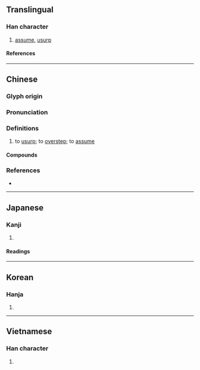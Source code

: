 {{also|僣}}
{{character info}}
==Translingual==

===Han character===
{{Han char|rn=9|rad=人|as=12|sn=14|four=25261|canj=OMUA|ids=⿰亻朁}}

# [[assume]], [[usurp]]

====References====
{{Han ref|kx=0117.260|dkj=01128|dj=0249.100|hdz=10218.050|uh=50ED}}

----

==Chinese==
{{zh-forms|alt=僣}}

===Glyph origin===
{{Han etym}}

===Pronunciation===
{{zh-pron
|m=jiàn
|c=zim3,cim3,cim5
|mc=y
|oc=y
|cat=v
}}

===Definitions===
{{zh-hanzi}}

# {{lb|zh|literary}} to [[usurp]]; to [[overstep]]; to [[assume]]

====Compounds====
{{zh-der|僭竊|僭號|僭上偪下|僭坐|僭稱|僭盜|僭妄|僭越|鳩僭鵲巢}}

===References===
* {{R:yue:mfccd}}

----

==Japanese==

===Kanji===
{{ja-kanji|grade=|rs=人12}}

# {{rfdef|ja|sort=人12}}

====Readings====
{{ja-readings
|on=せん, しん
|kun=おごる
}}

----

==Korean==

===Hanja===
{{ko-hanja|hangeul=[[참]]|rv=cham|mr=ch'am}}

# {{rfdef|ko|sort=人12}}

----

==Vietnamese==

===Han character===
{{vi-readings|reading=[[tiếm]]|rs=人12}}

# {{rfdef|vi|sort=人12}}